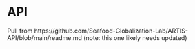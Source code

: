 # API

Pull from https://github.com/Seafood-Globalization-Lab/ARTIS-API/blob/main/readme.md
(note: this one likely needs updated)